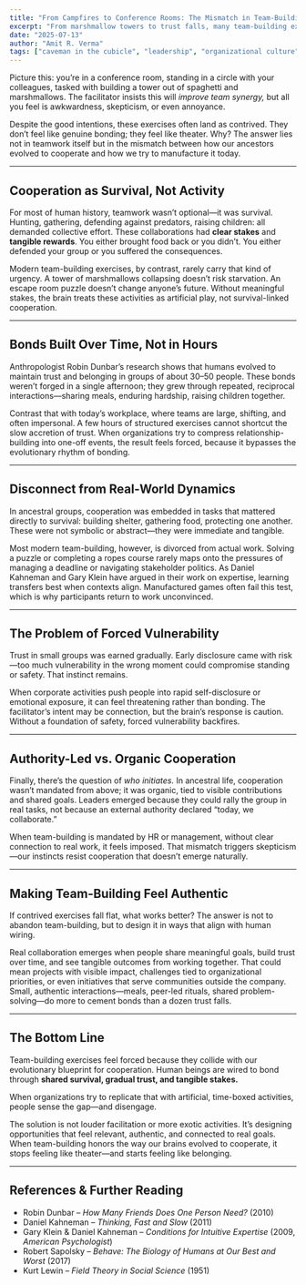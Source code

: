 ```yaml
---
title: "From Campfires to Conference Rooms: The Mismatch in Team-Building"
excerpt: "From marshmallow towers to trust falls, many team-building exercises feel awkward rather than authentic. The reason lies in evolutionary mismatch—our brains didn’t evolve for manufactured cooperation."
date: "2025-07-13"
author: "Amit R. Verma"
tags: ["caveman in the cubicle", "leadership", "organizational culture"]
---
```

Picture this: you’re in a conference room, standing in a circle with your colleagues, tasked with building a tower out of spaghetti and marshmallows. The facilitator insists this will *improve team synergy,* but all you feel is awkwardness, skepticism, or even annoyance.  

Despite the good intentions, these exercises often land as contrived. They don’t feel like genuine bonding; they feel like theater. Why? The answer lies not in teamwork itself but in the mismatch between how our ancestors evolved to cooperate and how we try to manufacture it today.  

---

## Cooperation as Survival, Not Activity

For most of human history, teamwork wasn’t optional—it was survival. Hunting, gathering, defending against predators, raising children: all demanded collective effort. These collaborations had **clear stakes** and **tangible rewards**. You either brought food back or you didn’t. You either defended your group or you suffered the consequences.  

Modern team-building exercises, by contrast, rarely carry that kind of urgency. A tower of marshmallows collapsing doesn’t risk starvation. An escape room puzzle doesn’t change anyone’s future. Without meaningful stakes, the brain treats these activities as artificial play, not survival-linked cooperation.  

---

## Bonds Built Over Time, Not in Hours

Anthropologist Robin Dunbar’s research shows that humans evolved to maintain trust and belonging in groups of about 30–50 people. These bonds weren’t forged in a single afternoon; they grew through repeated, reciprocal interactions—sharing meals, enduring hardship, raising children together.  

Contrast that with today’s workplace, where teams are large, shifting, and often impersonal. A few hours of structured exercises cannot shortcut the slow accretion of trust. When organizations try to compress relationship-building into one-off events, the result feels forced, because it bypasses the evolutionary rhythm of bonding.  

---

## Disconnect from Real-World Dynamics

In ancestral groups, cooperation was embedded in tasks that mattered directly to survival: building shelter, gathering food, protecting one another. These were not symbolic or abstract—they were immediate and tangible.  

Most modern team-building, however, is divorced from actual work. Solving a puzzle or completing a ropes course rarely maps onto the pressures of managing a deadline or navigating stakeholder politics. As Daniel Kahneman and Gary Klein have argued in their work on expertise, learning transfers best when contexts align. Manufactured games often fail this test, which is why participants return to work unconvinced.  

---

## The Problem of Forced Vulnerability

Trust in small groups was earned gradually. Early disclosure came with risk—too much vulnerability in the wrong moment could compromise standing or safety. That instinct remains.  

When corporate activities push people into rapid self-disclosure or emotional exposure, it can feel threatening rather than bonding. The facilitator’s intent may be connection, but the brain’s response is caution. Without a foundation of safety, forced vulnerability backfires.  

---

## Authority-Led vs. Organic Cooperation

Finally, there’s the question of *who initiates.* In ancestral life, cooperation wasn’t mandated from above; it was organic, tied to visible contributions and shared goals. Leaders emerged because they could rally the group in real tasks, not because an external authority declared “today, we collaborate.”  

When team-building is mandated by HR or management, without clear connection to real work, it feels imposed. That mismatch triggers skepticism—our instincts resist cooperation that doesn’t emerge naturally.  

---

## Making Team-Building Feel Authentic

If contrived exercises fall flat, what works better? The answer is not to abandon team-building, but to design it in ways that align with human wiring.  

Real collaboration emerges when people share meaningful goals, build trust over time, and see tangible outcomes from working together. That could mean projects with visible impact, challenges tied to organizational priorities, or even initiatives that serve communities outside the company. Small, authentic interactions—meals, peer-led rituals, shared problem-solving—do more to cement bonds than a dozen trust falls.  

---

## The Bottom Line

Team-building exercises feel forced because they collide with our evolutionary blueprint for cooperation. Human beings are wired to bond through **shared survival, gradual trust, and tangible stakes.**  

When organizations try to replicate that with artificial, time-boxed activities, people sense the gap—and disengage.  

The solution is not louder facilitation or more exotic activities. It’s designing opportunities that feel relevant, authentic, and connected to real goals. When team-building honors the way our brains evolved to cooperate, it stops feeling like theater—and starts feeling like belonging.  

---

## References & Further Reading

- Robin Dunbar – *How Many Friends Does One Person Need?* (2010)  
- Daniel Kahneman – *Thinking, Fast and Slow* (2011)  
- Gary Klein & Daniel Kahneman – *Conditions for Intuitive Expertise* (2009, *American Psychologist*)  
- Robert Sapolsky – *Behave: The Biology of Humans at Our Best and Worst* (2017)  
- Kurt Lewin – *Field Theory in Social Science* (1951)  
